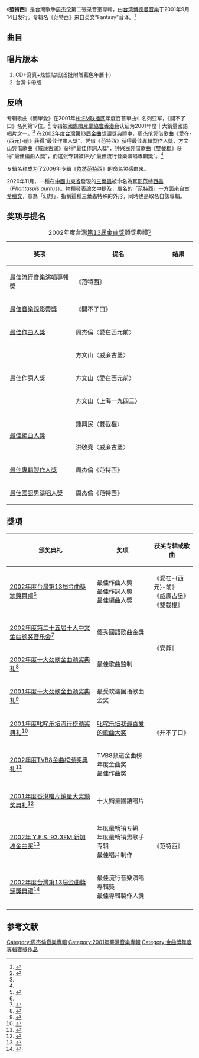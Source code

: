 {{Album infobox | 
|  Name        = 范特西
|  Type        = [[專輯|專輯]]
|  Artist      = [[周杰倫|周杰倫]]
|  Cover       = Jay 2001 ablum cover.jpg
|  Released    = 2001年9月14日
|  Recorded    = 
|  Genre       = [[華語流行音樂|華語流行音樂]]
|  Length      = 39分30秒
|  Label       = [[博德曼音樂_(台灣)|BMG]]<ref name="Inc.2002">{{cite book|author=Nielsen Business Media, Inc.|title=Billboard|url=https://books.google.com/books?id=Qg8EAAAAMBAJ&pg=PA51|date=25 May 2002|publisher=Nielsen Business Media, Inc.|pages=51–|id={{ISSN|0006-2510}}}}</ref> 
|  Producer    = 周杰伦
|  Last album  = [[周杰倫_(專輯)|周杰倫]]<br />（2000年）
|  This album  = '''范特西'''<br />（2001年）
|  Next album  = [[范特西Plus|范特西Plus]]<br />（2001年）
}}

《'''范特西'''》是台灣歌手[[周杰伦|周杰伦]]第二張录音室專輯，由[[博德曼音樂　(台灣)|台湾博德曼音樂]]于2001年9月14日发行。专辑名《范特西》来自英文“Fantasy”音译。<ref name=jvr>{{cite web|title=《范特西》专辑介绍|url=http://www.jvrmusic.com/artist/work-album_full.asp?id=15&artistid=1|publisher=杰威尔音乐|language=zh-tw|access-date=2012-07-19|archive-url=https://web.archive.org/web/20150110162747/http://www.jvrmusic.com/artist/work-album_full.asp?id=15&artistid=1|archive-date=2015-01-10|dead-url=yes}}</ref>

== 曲目 ==
{{Tracklist
| headline =CD<ref name=jvr /> 
| all_music = 周杰伦
| all_producer = 周杰伦
| lyrics_credits = yes
| arranger_credits = yes

| title1 = 爱在西-{}-元前<br>（電視劇《醜女大翻身》片頭曲）
| length1 = 3:50
| lyrics1 = [[方文山|方文山]]
| arranger1 = [[林迈可|林迈可]]

| title2 = 爸 我回来了
| length2 = 3:51
| lyrics2 = 周杰伦
| arranger2 = [[周杰伦|周杰伦]]

| title3 = 简单爱
| length3 = 4:28
| lyrics3 = [[徐若瑄|徐若瑄]]
| arranger3 = 林迈可

| title4 = 忍者
| length4 = 2:35
| lyrics4 = 方文山
| arranger4 = 林迈可

| title5 = 开不了口
| length5 = 4:46
| lyrics5 = 徐若瑄
| arranger5 = [[洪敬尧|洪敬尧]]

| title6 = 上海 一九四三
| length6 = 3:13
| lyrics6 = 方文山
| arranger6 = 林迈可

| title7 = 对不起
| length7 = 3:45
| lyrics7 = 方文山
| arranger7 = 洪敬尧

| title8 = 威廉古堡
| length8 = 3:55
| lyrics8 = 方文山
| arranger8 = 洪敬尧

| title9 = 双截棍<br>（電影《[[青蜂俠_(2011年電影)|青蜂俠]]》片尾曲）
| length9 = 3:21
| lyrics9 = 方文山
| arranger9 = [[钟兴民|钟兴民]]

| title10 = 安静
| length10 = 5:30
| lyrics10 = 周杰伦
| arranger10 = 钟兴民
}}

== 唱片版本 ==

#CD+寫真+炫銀貼紙(首批附贈藍色年曆卡)
#台灣卡帶版

== 反响 ==
专辑歌曲《簡單愛》在2001年[[HitFM联播网|HitFM联播网]]年度百首單曲中名列亚军，《開不了口》名列第17位。<ref>{{cite web|title=2001Hit-Fm年度百首單曲|url=http://www.hitoradio.com/newweb/chart_2.php?ch_year=2001&pageNum_rsList=1|publisher=HitFM联播网|language=zh-tw}}</ref> 专辑被[[國際唱片業協會#香港|國際唱片業協會香港会]]认证为2001年度十大銷量國語唱片之一。<ref name=ifpi /> 在[[第13屆金曲獎|2002年度台灣第13屆金曲獎頒獎典禮]]中，周杰伦凭借歌曲《愛在-{西元}-前》获得“最佳作曲人獎”、凭借《范特西》获得最佳專輯製作人獎，方文山凭借歌曲《威廉古堡》获得“最佳作詞人獎”，钟兴民凭借歌曲《雙截棍》获得“最佳編曲人獎”，而这张专辑被评为“最佳流行音樂演唱專輯獎”。<ref name=goldsong />

专辑名称成为了2006年专辑《[[依然范特西|依然范特西]]》的命名灵感由来。

2020年11月，一種在[[中國|中國]][[山東省|山東省]]發現的[[三葉蟲|三葉蟲]]被命名為[[耳形范特西蟲|耳形范特西蟲]]（''Phantaspis auritus''）。物種發表論文中提及，屬名的「范特西」一方面來自[[古希臘文|古希臘文]]，意為「幻想」，指稱這種三葉蟲特殊的外形，同時也是取名自該專輯。

== 奖项与提名 ==
{| class="wikitable"
|+2002年度台灣[[第13屆金曲獎|第13屆金曲獎]]頒獎典禮<ref>{{cite web|title=第十三屆金曲獎入圍名單新聞稿|url=http://info.gio.gov.tw/ct.asp?xItem=20295&ctNode=4824&mp=3|publisher=中華民國行政院新聞局|language=zh-tw|deadurl=yes|archiveurl=https://web.archive.org/web/20120310151635/http://info.gio.gov.tw/ct.asp?xItem=20295&ctNode=4824&mp=3|archivedate=2012-03-10}}</ref> 
|-
! width="250"|奖项 !! width="350"|提名 !! width="90"|结果
|-
| [[最佳國語專輯獎_(金曲獎)|最佳流行音樂演唱專輯獎]] || 《范特西》 || {{won}}
|-
| [[最佳音樂錄影帶獎_(金曲獎)|最佳音樂錄影帶獎]] || 《開不了口》 || {{nom}}
|-
| [[最佳作曲人獎_(金曲獎)|最佳作曲人獎]] || 周杰倫〈愛在西元前〉 || {{won}}
|-
| rowspan=3|[[最佳作詞人獎_(金曲獎)|最佳作詞人獎]] || 方文山〈威廉古堡〉 || {{won}}
|-
| 方文山〈愛在西元前〉 || {{nom}}
|-
| 方文山〈上海一九四三〉 || {{nom}}
|-
| rowspan=2|[[最佳編曲人獎_(金曲獎)|最佳編曲人獎]] || 鍾興民〈雙截棍〉 || {{won}}
|-
| 洪敬堯〈威廉古堡〉 || {{nom}}
|-
| [[最佳專輯製作人獎_(金曲獎)|最佳專輯製作人獎]] || 周杰倫《范特西》 || {{won}}
|-
| [[最佳國語男歌手獎_(金曲獎)|最佳國語男演唱人獎]] || 周杰倫《范特西》 || {{nom}}
|}

== 獎項 ==
{| class="wikitable"
|-
!颁奖典礼 !! 奖项 !! 获奖专辑或歌曲
|-
| [[第13屆金曲獎|2002年度台灣第13屆金曲獎頒獎典禮]]<ref name=goldsong /> || 最佳作曲人獎<br/>最佳作詞人獎<br/>最佳編曲人獎<br/>||《愛在-{西元}-前》<br/>《威廉古堡》<br/>《雙截棍》
|-
|[[第二十五届十大中文金曲得奖名单|2002年度第二十五届十大中文金曲颁奖音乐会]]<ref name=rthk>{{cite web|title=歷年十大中文金曲頒獎音樂會 第二十五屆 (2002)|url=http://www.rthk.org.hk/classicschannel/goldsong25.htm|publisher=rthk|language=zh-tw}}</ref> ||優秀國語歌曲金獎||rowspan="2"|《安靜》
|-
|[[2002年度十大劲歌金曲得奖名单|2002年度十大劲歌金曲颁奖典礼]]<ref>{{cite news|title=2002年度十大劲歌金曲颁奖典礼获奖名单|url=http://m2.21cn.com/china/focus/2008/01/08/4131396.shtml|newspaper=21CN音乐|language=zh-cn|deadurl=yes|archiveurl=https://web.archive.org/web/20130222073154/http://m2.21cn.com/china/focus/2008/01/08/4131396.shtml|archivedate=2013-02-22}}</ref> ||最佳歌曲监制
|-
|[[2001年度十大劲歌金曲得奖名单|2001年度十大劲歌金曲颁奖典礼]]<ref>{{cite news|title=2001年度十大劲歌金曲颁奖典礼获奖全名单|url=http://ent.163.com/06/0112/18/279OKLH900031OQN.html|newspaper=网易娱乐|language=zh-cn|access-date=2012-07-19|archive-url=https://web.archive.org/web/20160305021547/http://ent.163.com/06/0112/18/279OKLH900031OQN.html|archive-date=2016-03-05|dead-url=yes}}</ref> ||最受欢迎国语歌曲金奖||rowspan="3"|《开不了口》
|-
|[[2001年度叱咤乐坛流行榜颁奖典礼得奖名单|2001年度叱咤乐坛流行榜颁奖典礼]]<ref>{{cite web|title=2001年度叱咤乐坛流行榜颁奖典礼获奖名单|url=http://m2.21cn.com/china/focus/2007/12/27/4083480.shtml|publisher=21cn|language=zh-cn|deadurl=yes|archiveurl=https://web.archive.org/web/20110607040355/http://m2.21cn.com/china/focus/2007/12/27/4083480.shtml|archivedate=2011-06-07}}</ref> ||[[叱咤乐坛我最喜爱的歌曲大奖|叱咤乐坛我最喜爱的歌曲大奖]]
|-
|[[2002年度TVB8金曲榜颁奖典礼得奖名单|2002年度TVB8金曲榜颁奖典礼]]<ref>{{cite news|title=TVB8金曲榜颁奖典礼2001/2002获奖名单|url=http://ent.sina.com.cn/p/i/2002-12-02/0825116542.html|newspaper=新浪娱乐|language=zh-cn}}</ref> ||TVB8频道金曲榜年度金曲奖<br/>最佳作曲奖 
|-
|[[2001年度香港唱片销量大奖|2001年度香港唱片销量大奖颁奖典礼]]<ref name=ifpi>{{cite web|title=香港唱片銷量大獎 2001 |url=http://www.ifpihk.org/www_1/go23e.php |publisher=國際唱片業協會 (香港會) |language=zh-hk |deadurl=yes |archiveurl=https://web.archive.org/web/20120702224835/http://www.ifpihk.org/www_1/go23e.php |archivedate=2012-07-02 }}</ref>||十大銷量國語唱片||rowspan="3"|《范特西》
|-
|[[第九届新加坡金曲奖得奖名单|2002年 Y.E.S. 93.3FM 新加坡金曲奖]]<ref>{{cite web|title=2002年 Y.E.S. 93.3FM 新加坡金曲奖|url=http://entertainment.xin.msn.com/zh/radio/SHA-2011/past-winners.aspx?cp-documentid=5234815|publisher=xinmsn新加坡金曲奖主页|language=zh-sg|access-date=2012-07-19|archive-url=https://web.archive.org/web/20140826183629/http://entertainment.xin.msn.com/zh/radio/SHA-2011/past-winners.aspx?cp-documentid=5234815|archive-date=2014-08-26|dead-url=yes}}</ref> ||年度最畅销专辑<br/>年度最畅销男歌手专辑<br/>最佳唱片制作
|-
| [[第13屆金曲獎|2002年度台灣第13屆金曲獎頒獎典禮]]<ref name=goldsong>{{cite web|title=第十三屆金曲獎得獎名單 |url=http://info.gio.gov.tw/ct.asp?xItem=20289&ctNode=4824&mp=3 |publisher=中华民国行政院新闻局 |language=zh-tw |deadurl=yes |archiveurl=https://web.archive.org/web/20111129154741/http://info.gio.gov.tw/ct.asp?xItem=20289&ctNode=4824&mp=3 |archivedate=2011-11-29 }}</ref>  || 最佳流行音樂演唱專輯獎<br/>最佳專輯製作人獎
|-
|}

==参考文献==
{{reflist}}
{{周杰倫歌曲}}
{{周杰倫}}
{{Golden-Melody-Album}}
{{新加坡金曲獎最佳專輯}}

[[Category:周杰倫音樂專輯|Category:周杰倫音樂專輯]]
[[Category:2001年臺灣音樂專輯|Category:2001年臺灣音樂專輯]]
[[Category:金曲獎年度專輯獲獎作品|Category:金曲獎年度專輯獲獎作品]]